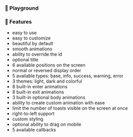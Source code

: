 













### 🛝 Playground

<Hero />

### 🎉 Features

<div className={styles.features}>

- easy to use
- easy to customize
- beautiful by default
- smooth animations
- ability to override the id
- optional title
- 6 available positions on the screen
- normal or reversed display order
- 5 available types: base, info, success, warning, error
- 3 themes: light, dark and colorful
- 8 built-in enter animations
- 8 built-in exit animations
- 3 built-in optional body animations
- ability to create custom animation with ease
- limit the number of toasts visible on the screen at once
- right-to-left support
- custom styling
- optional ability to drag on mobile
- 5 available callbacks

</div>

<Blob1 className={sharedStyles.blob1} />
<Blob2 className={sharedStyles.blob2} />
<Blob3 className={sharedStyles.blob3} />
<Blob5 className={sharedStyles.blob5} />
<Blob6 className={sharedStyles.blob6} />
